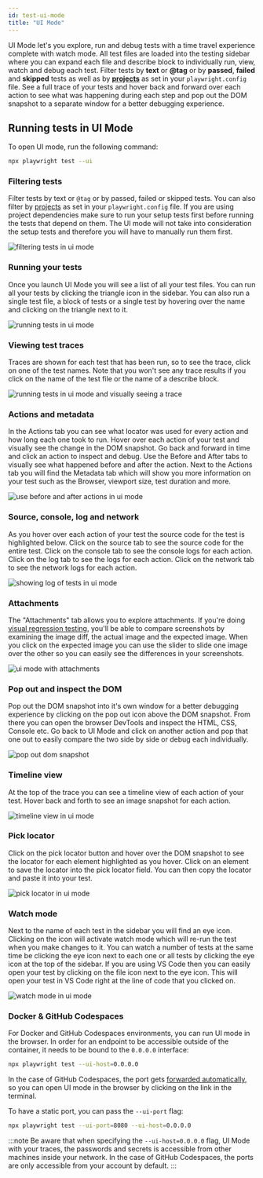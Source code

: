 ```yaml
---
id: test-ui-mode
title: "UI Mode"
---
```



UI Mode let's you explore, run and debug tests with a time travel experience complete with watch mode. All test files are loaded into the testing sidebar where you can expand each file and describe block to individually run, view, watch and debug each test. Filter tests by **text** or **@tag** or by **passed**, **failed** and **skipped** tests as well as by [**projects**](./test-projects) as set in your `playwright.config` file. See a full trace of your tests and hover back and forward over each action to see what was happening during each step and pop out the DOM snapshot to a separate window for a better debugging experience.

<LiteYouTube id="d0u6XhXknzU" title="Playwrights UI Mode" />

## Running tests in UI Mode

To open UI mode, run the following command:

```bash
npx playwright test --ui
```

### Filtering tests

Filter tests by text or `@tag` or by passed, failed or skipped tests. You can also filter by [projects](./test-projects) as set in your `playwright.config` file. If you are using project dependencies make sure to run your setup tests first before running the tests that depend on them. The UI mode will not take into consideration the setup tests and therefore you will have to manually run them first.

![filtering tests in ui mode](https://user-images.githubusercontent.com/13063165/234307854-adb49634-a588-4ea7-aa0e-2c31e845caf9.png)

### Running your tests

Once you launch UI Mode you will see a list of all your test files. You can run all your tests by clicking the triangle icon in the sidebar. You can also run a single test file, a block of tests or a single test by hovering over the name and clicking on the triangle next to it. 

![running tests in ui mode](https://user-images.githubusercontent.com/13063165/234280447-684d4bff-61bd-4a07-881d-e687af8832c7.png)

### Viewing test traces

Traces are shown for each test that has been run, so to see the trace, click on one of the test names. Note that you won't see any trace results if you click on the name of the test file or the name of a describe block.

![running tests in ui mode and visually seeing a trace](https://user-images.githubusercontent.com/13063165/234294773-d643a2b4-8c3a-4cb1-aca4-11327d3654c1.png)

### Actions and metadata

In the Actions tab you can see what locator was used for every action and how long each one took to run. Hover over each action of your test and visually see the change in the DOM snapshot. Go back and forward in time and click an action to inspect and debug. Use the Before and After tabs to visually see what happened before and after the action. Next to the Actions tab you will find the Metadata tab which will show you more information on your test such as the Browser, viewport size, test duration and more.

![use before and after actions in ui mode](https://user-images.githubusercontent.com/13063165/234294652-b32f7c74-6df3-4152-95e3-810e928562a2.png)

### Source, console, log and network

As you hover over each action of your test the source code for the test is highlighted below. Click on the source tab to see the source code for the entire test. Click on the console tab to see the console logs for each action. Click on the log tab to see the logs for each action. Click on the network tab to see the network logs for each action.

![showing log of tests in ui mode](https://user-images.githubusercontent.com/13063165/234323603-3d9a152d-f9fc-48d8-82d2-26c8c1866abb.png)

### Attachments

The "Attachments" tab allows you to explore attachments. If you're doing [visual regression testing](./test-snapshots.mdx), you'll be able to compare screenshots by examining the image diff, the actual image and the expected image. When you click on the expected image you can use the slider to slide one image over the other so you can easily see the differences in your screenshots.

![ui mode with attachments](https://github.com/microsoft/playwright/assets/13063165/bed993d7-7720-4624-b32f-4d7a543a732d)

### Pop out and inspect the DOM

Pop out the DOM snapshot into it's own window for a better debugging experience by clicking on the pop out icon above the DOM snapshot. From there you can open the browser DevTools and inspect the HTML, CSS, Console etc. Go back to UI Mode and click on another action and pop that one out to easily compare the two side by side or debug each individually.

![pop out dom snapshot](https://user-images.githubusercontent.com/13063165/234293178-4754c4a1-880d-46bc-971c-f85ef2672eff.png)

### Timeline view

At the top of the trace you can see a timeline view of each action of your test. Hover back and forth to see an image snapshot for each action.

![timeline view in ui mode](https://user-images.githubusercontent.com/13063165/234295914-f7ee3d8b-33a7-41b3-bc91-d363baaa7305.png)

### Pick locator

Click on the pick locator button and hover over the DOM snapshot to see the locator for each element highlighted as you hover. Click on an element to save the locator into the pick locator field. You can then copy the locator and paste it into your test.

![pick locator in ui mode](https://user-images.githubusercontent.com/13063165/234297860-35722199-3ddc-4c53-a37e-1858be045720.png)

### Watch mode

Next to the name of each test in the sidebar you will find an eye icon. Clicking on the icon will activate watch mode which will re-run the test when you make changes to it. You can watch a number of tests at the same time be clicking the eye icon next to each one or all tests by clicking the eye icon at the top of the sidebar. If you are using VS Code then you can easily open your test by clicking on the file icon next to the eye icon. This will open your test in VS Code right at the line of code that you clicked on.

![watch mode in ui mode](https://user-images.githubusercontent.com/13063165/234304918-dd0fb6d5-bfb1-4182-8c55-33cd3da5f83e.png)

### Docker & GitHub Codespaces

For Docker and GitHub Codespaces environments, you can run UI mode in the browser. In order for an endpoint to be accessible outside of the container, it needs to be bound to the `0.0.0.0` interface:

```bash
npx playwright test --ui-host=0.0.0.0
```

In the case of GitHub Codespaces, the port gets [forwarded automatically](https://docs.github.com/en/codespaces/developing-in-codespaces/forwarding-ports-in-your-codespace#about-forwarded-ports), so you can open UI mode in the browser by clicking on the link in the terminal.

To have a static port, you can pass the `--ui-port` flag:

```bash
npx playwright test --ui-port=8080 --ui-host=0.0.0.0
```

:::note
Be aware that when specifying the `--ui-host=0.0.0.0` flag, UI Mode with your traces, the passwords and secrets is accessible from other machines inside your network. In the case of GitHub Codespaces, the ports are only accessible from your account by default.
:::


[Accessibility]: /api/class-accessibility.mdx "Accessibility"
[Android]: /api/class-android.mdx "Android"
[AndroidDevice]: /api/class-androiddevice.mdx "AndroidDevice"
[AndroidInput]: /api/class-androidinput.mdx "AndroidInput"
[AndroidSocket]: /api/class-androidsocket.mdx "AndroidSocket"
[AndroidWebView]: /api/class-androidwebview.mdx "AndroidWebView"
[APIRequest]: /api/class-apirequest.mdx "APIRequest"
[APIRequestContext]: /api/class-apirequestcontext.mdx "APIRequestContext"
[APIResponse]: /api/class-apiresponse.mdx "APIResponse"
[APIResponseAssertions]: /api/class-apiresponseassertions.mdx "APIResponseAssertions"
[Browser]: /api/class-browser.mdx "Browser"
[BrowserContext]: /api/class-browsercontext.mdx "BrowserContext"
[BrowserServer]: /api/class-browserserver.mdx "BrowserServer"
[BrowserType]: /api/class-browsertype.mdx "BrowserType"
[CDPSession]: /api/class-cdpsession.mdx "CDPSession"
[ConsoleMessage]: /api/class-consolemessage.mdx "ConsoleMessage"
[Coverage]: /api/class-coverage.mdx "Coverage"
[Dialog]: /api/class-dialog.mdx "Dialog"
[Download]: /api/class-download.mdx "Download"
[Electron]: /api/class-electron.mdx "Electron"
[ElectronApplication]: /api/class-electronapplication.mdx "ElectronApplication"
[ElementHandle]: /api/class-elementhandle.mdx "ElementHandle"
[FileChooser]: /api/class-filechooser.mdx "FileChooser"
[Frame]: /api/class-frame.mdx "Frame"
[FrameLocator]: /api/class-framelocator.mdx "FrameLocator"
[GenericAssertions]: /api/class-genericassertions.mdx "GenericAssertions"
[JSHandle]: /api/class-jshandle.mdx "JSHandle"
[Keyboard]: /api/class-keyboard.mdx "Keyboard"
[Locator]: /api/class-locator.mdx "Locator"
[LocatorAssertions]: /api/class-locatorassertions.mdx "LocatorAssertions"
[Logger]: /api/class-logger.mdx "Logger"
[Mouse]: /api/class-mouse.mdx "Mouse"
[Page]: /api/class-page.mdx "Page"
[PageAssertions]: /api/class-pageassertions.mdx "PageAssertions"
[Playwright]: /api/class-playwright.mdx "Playwright"
[PlaywrightAssertions]: /api/class-playwrightassertions.mdx "PlaywrightAssertions"
[Request]: /api/class-request.mdx "Request"
[Response]: /api/class-response.mdx "Response"
[Route]: /api/class-route.mdx "Route"
[Selectors]: /api/class-selectors.mdx "Selectors"
[SnapshotAssertions]: /api/class-snapshotassertions.mdx "SnapshotAssertions"
[TimeoutError]: /api/class-timeouterror.mdx "TimeoutError"
[Touchscreen]: /api/class-touchscreen.mdx "Touchscreen"
[Tracing]: /api/class-tracing.mdx "Tracing"
[Video]: /api/class-video.mdx "Video"
[WebSocket]: /api/class-websocket.mdx "WebSocket"
[Worker]: /api/class-worker.mdx "Worker"
[Fixtures]: /api/class-fixtures.mdx "Fixtures"
[Test]: /api/class-test.mdx "Test"
[TestConfig]: /api/class-testconfig.mdx "TestConfig"
[TestInfo]: /api/class-testinfo.mdx "TestInfo"
[TestInfoError]: /api/class-testinfoerror.mdx "TestInfoError"
[TestOptions]: /api/class-testoptions.mdx "TestOptions"
[TestProject]: /api/class-testproject.mdx "TestProject"
[WorkerInfo]: /api/class-workerinfo.mdx "WorkerInfo"
[Location]: /api/class-location.mdx "Location"
[Reporter]: /api/class-reporter.mdx "Reporter"
[Suite]: /api/class-suite.mdx "Suite"
[TestCase]: /api/class-testcase.mdx "TestCase"
[TestError]: /api/class-testerror.mdx "TestError"
[TestResult]: /api/class-testresult.mdx "TestResult"
[TestStep]: /api/class-teststep.mdx "TestStep"
[Element]: https://developer.mozilla.org/en-US/docs/Web/API/element "Element"
[EvaluationArgument]: /evaluating.mdx#evaluation-argument "EvaluationArgument"
[Promise]: https://developer.mozilla.org/en-US/docs/Web/JavaScript/Reference/Global_Objects/Promise "Promise"
[iterator]: https://developer.mozilla.org/en-US/docs/Web/JavaScript/Reference/Iteration_protocols "Iterator"
[origin]: https://developer.mozilla.org/en-US/docs/Glossary/Origin "Origin"
[selector]: https://developer.mozilla.org/en-US/docs/Web/CSS/CSS_Selectors "selector"
[Serializable]: https://developer.mozilla.org/en-US/docs/Web/JavaScript/Reference/Global_Objects/JSON/stringify#Description "Serializable"
[UIEvent.detail]: https://developer.mozilla.org/en-US/docs/Web/API/UIEvent/detail "UIEvent.detail"
[UnixTime]: https://en.wikipedia.org/wiki/Unix_time "Unix Time"
[xpath]: https://developer.mozilla.org/en-US/docs/Web/XPath "xpath"

[Array]: https://developer.mozilla.org/en-US/docs/Web/JavaScript/Reference/Global_Objects/Array "Array"
[boolean]: https://developer.mozilla.org/en-US/docs/Web/JavaScript/Data_structures#Boolean_type "Boolean"
[Buffer]: https://nodejs.org/api/buffer.html#buffer_class_buffer "Buffer"
[ChildProcess]: https://nodejs.org/api/child_process.html "ChildProcess"
[Error]: https://nodejs.org/api/errors.html#errors_class_error "Error"
[EventEmitter]: https://nodejs.org/api/events.html#events_class_eventemitter "EventEmitter"
[function]: https://developer.mozilla.org/en-US/docs/Web/JavaScript/Reference/Global_Objects/Function "Function"
[Map]: https://developer.mozilla.org/en-US/docs/Web/JavaScript/Reference/Global_Objects/Map "Map"
[null]: https://developer.mozilla.org/en-US/docs/Web/JavaScript/Reference/Global_Objects/null "null"
[number]: https://developer.mozilla.org/en-US/docs/Web/JavaScript/Data_structures#Number_type "Number"
[Object]: https://developer.mozilla.org/en-US/docs/Web/JavaScript/Reference/Global_Objects/Object "Object"
[Promise]: https://developer.mozilla.org/en-US/docs/Web/JavaScript/Reference/Global_Objects/Promise "Promise"
[Readable]: https://nodejs.org/api/stream.html#stream_class_stream_readable "Readable"
[ReadStream]: https://nodejs.org/api/fs.html#class-fsreadstream "ReadStream"
[RegExp]: https://developer.mozilla.org/en-US/docs/Web/JavaScript/Reference/Global_Objects/RegExp "RegExp"
[string]: https://developer.mozilla.org/en-US/docs/Web/JavaScript/Data_structures#String_type "string"
[void]: https://developer.mozilla.org/en-US/docs/Web/JavaScript/Reference/Global_Objects/undefined "void"
[URL]: https://nodejs.org/api/url.html "URL"

[all available image tags]: https://mcr.microsoft.com/en-us/product/playwright/about "all available image tags"
[Microsoft Artifact Registry]: https://mcr.microsoft.com/en-us/product/playwright/about "Microsoft Artifact Registry"
[Dockerfile.jammy]: https://github.com/microsoft/playwright/blob/main/utils/docker/Dockerfile.jammy "Dockerfile.jammy"
